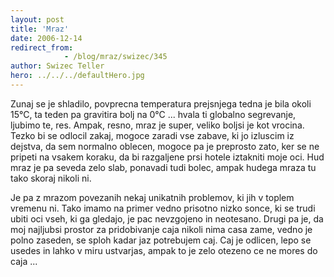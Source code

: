 ```yaml
---
layout: post
title: 'Mraz'
date: 2006-12-14
redirect_from: 
            - /blog/mraz/swizec/345
author: Swizec Teller
hero: ../../../defaultHero.jpg
---
```

Zunaj se je shladilo, povprecna temperatura prejsnjega tedna je bila okoli 15°C, ta teden pa gravitira bolj na 0°C ... hvala ti globalno segrevanje, ljubimo te, res. Ampak, resno, mraz je super, veliko boljsi je kot vrocina. Tezko bi se odlocil zakaj, mogoce zaradi vse zabave, ki jo izluscim iz dejstva, da sem normalno oblecen, mogoce pa je preprosto zato, ker se ne pripeti na vsakem koraku, da bi razgaljene prsi hotele iztakniti moje oci. Hud mraz je pa seveda zelo slab, ponavadi tudi bolec, ampak hudega mraza tu tako skoraj nikoli ni.

Je pa z mrazom povezanih nekaj unikatnih problemov, ki jih v toplem vremenu ni. Tako imamo na primer vedno prisotno nizko sonce, ki se trudi ubiti oci vseh, ki ga gledajo, je pac nevzgojeno in neotesano. Drugi pa je, da moj najljubsi prostor za pridobivanje caja nikoli nima casa zame, vedno je polno zaseden, se sploh kadar jaz potrebujem caj. Caj je odlicen, lepo se usedes in lahko v miru ustvarjas, ampak to je zelo otezeno ce ne mores do caja ...
